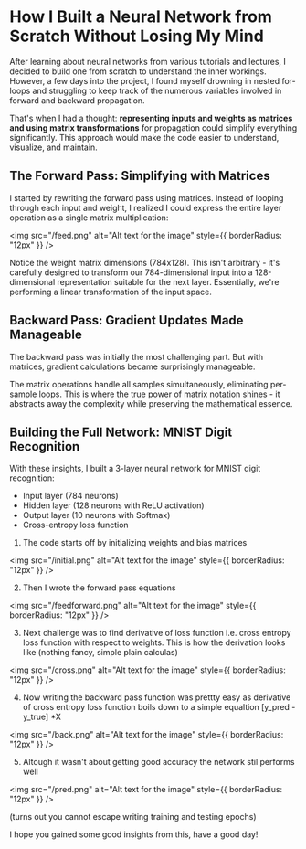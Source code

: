 # How I Built a Neural Network from Scratch Without Losing My Mind

After learning about neural networks from various tutorials and lectures, I decided to build one from scratch to understand the inner workings. However, a few days into the project, I found myself drowning in nested for-loops and struggling to keep track of the numerous variables involved in forward and backward propagation.

That's when I had a thought: **representing inputs and weights as matrices and using matrix transformations** for propagation could simplify everything significantly. This approach would make the code easier to understand, visualize, and maintain.

## The Forward Pass: Simplifying with Matrices

I started by rewriting the forward pass using matrices. Instead of looping through each input and weight, I realized I could express the entire layer operation as a single matrix multiplication:


<img src="/feed.png" alt="Alt text for the image" style={{ borderRadius: "12px" }} />

Notice the weight matrix dimensions (784x128). This isn't arbitrary - it's carefully designed to transform our 784-dimensional input into a 128-dimensional representation suitable for the next layer. Essentially, we're performing a linear transformation of the input space.

## Backward Pass: Gradient Updates Made Manageable

The backward pass was initially the most challenging part. But with matrices, gradient calculations became surprisingly manageable.

The matrix operations handle all samples simultaneously, eliminating per-sample loops. This is where the true power of matrix notation shines - it abstracts away the complexity while preserving the mathematical essence.

## Building the Full Network: MNIST Digit Recognition

With these insights, I built a 3-layer neural network for MNIST digit recognition:
- Input layer (784 neurons)
- Hidden layer (128 neurons with ReLU activation)
- Output layer (10 neurons with Softmax)
- Cross-entropy loss function

1. The code starts off by initializing weights and bias matrices

<img src="/initial.png" alt="Alt text for the image" style={{ borderRadius: "12px" }} />

2. Then I wrote the forward pass equations

<img src="/feedforward.png" alt="Alt text for the image" style={{ borderRadius: "12px" }} />

3. Next challenge was to find derivative of loss function i.e. cross entropy loss function with respect to weights.
This is how the derivation looks like (nothing fancy, simple plain calculas)

<img src="/cross.png" alt="Alt text for the image" style={{ borderRadius: "12px" }} />

4. Now writing the backward pass function was prettty easy as derivative of cross entropy loss function boils down to a simple equaltion [y_pred - y_true] *X

<img src="/back.png" alt="Alt text for the image" style={{ borderRadius: "12px" }} />


5. Altough it wasn't about getting good accuracy the network stil performs well 

<img src="/pred.png" alt="Alt text for the image" style={{ borderRadius: "12px" }} />


(turns out you cannot escape writing training and testing epochs)

I hope you gained some good insights from this, have a good day!